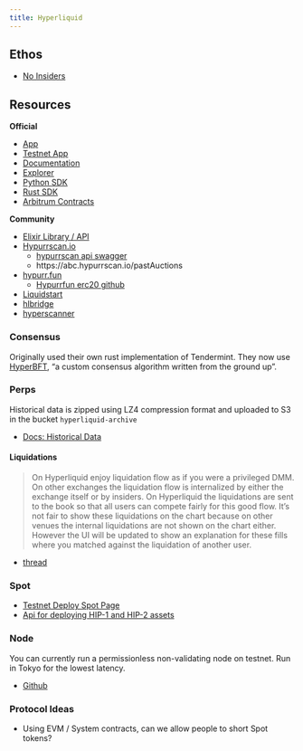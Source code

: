 ```yaml
---
title: Hyperliquid
---
```


## Ethos

- [No Insiders](https://x.com/chameleon_jeff/status/1751692534483505649)

## Resources

**Official**

- [App](https://app.hyperliquid.xyz/trade)
- [Testnet App](https://app.hyperliquid-testnet.xyz/trade)
- [Documentation](https://hyperliquid.gitbook.io/hyperliquid-docs)
- [Explorer](https://app.hyperliquid-testnet.xyz/explorer)
- [Python SDK](https://github.com/hyperliquid-dex/hyperliquid-python-sdk)
- [Rust SDK](https://github.com/hyperliquid-dex/hyperliquid-rust-sdk)
- [Arbitrum Contracts](https://github.com/hyperliquid-dex/contracts)

**Community**

- [Elixir Library / API](https://github.com/skedzior/hyperliquid)
- [Hypurrscan.io](https://hypurrscan.io/dashboard)
    - [hypurrscan api swagger](https://api.hypurrscan.io/ui/)
    - https://abc.hypurrscan.io/pastAuctions
- [hypurr.fun](https://hypurr.fun/)
    - [Hypurrfun erc20 github](https://github.com/Hypurr-Fun/hypurr-erc20)
- [Liquidstart](https://app.liquidstart.xyz/home)
- [hlbridge](https://docs.hlbridge.com/faq)
- [hyperscanner](https://www.hyperscanner.app/)

### Consensus

Originally used their own rust implementation of Tendermint. They now use [HyperBFT](https://x.com/chameleon_jeff/status/1787140092735185365), "a custom consensus algorithm written from the ground up".

### Perps

Historical data is zipped using LZ4 compression format and uploaded to S3 in the bucket `hyperliquid-archive`

- [Docs: Historical Data](https://hyperliquid.gitbook.io/hyperliquid-docs/historical-data)

#### Liquidations

> On Hyperliquid enjoy liquidation flow as if you were a privileged DMM. On other exchanges the liquidation flow is internalized by either the exchange itself or by insiders. On Hyperliquid the liquidations are sent to the book so that all users can compete fairly for this good flow. It's not fair to show these liquidations on the chart because on other venues the internal liquidations are not shown on the chart either. However the UI will be updated to show an explanation for these fills where you matched against the liquidation of another user.

- [thread](https://x.com/chameleon_jeff/status/1713551132855840871)

### Spot

- [Testnet Deploy Spot Page](https://app.hyperliquid-testnet.xyz/deploySpot)
- [Api for deploying HIP-1 and HIP-2 assets](https://hyperliquid.gitbook.io/hyperliquid-docs/for-developers/api/deploying-hip-1-and-hip-2-assets)

### Node

You can currently run a permissionless non-validating node on testnet. Run in Tokyo for the lowest latency.

- [Github](https://github.com/hyperliquid-dex/node)

### Protocol Ideas

- Using EVM / System contracts, can we allow people to short Spot tokens?
